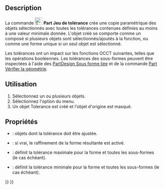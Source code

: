 <languages/>

<div lang="en" dir="ltr" class="mw-content-ltr">
{{Docnav
|[[Part_RefineShape|RefineShape]]
|[[Part_SectionCut|SectionCut]]
|[[Part_Workbench|Part]]
|IconL=Part_RefineShape.svg
|IconR=Part_SectionCut.svg
|IconC=Workbench_Part.svg
}}
</div>

<div lang="en" dir="ltr" class="mw-content-ltr">
{{GuiCommand
|Name=Part ToleranceSet
|MenuLocation=Part → Compound → Set Tolerance
|Workbenches=[[Part_Workbench|Part]]
|Version=1.1
|SeeAlso=
}}
</div>

<div lang="en" dir="ltr" class="mw-content-ltr">
==Description==
</div>

La commande [[Image:Part_ToleranceSet.svg|24px]] '''Part Jeu de tolérance''' crée une copie paramétrique des objets sélectionnés avec toutes les tolérances contenues définies au moins à une valeur minimale donnée. L'objet créé se comporte comme un composé si plusieurs objets sont sélectionnés/ajoutés à la fonction, ou comme une forme unique si un seul objet est sélectionné.

Les tolérances ont un impact sur les fonctions OCCT suivantes, telles que les opérations booléennes. Les tolérances des sous-formes peuvent être inspectées à l'aide des [[PartDesign_SubShapeBinder/fr|PartDesign Sous forme liée]] et de la commande [[Part_CheckGeometry/fr|Part Vérifier la géométrie]].

<span id="Usage"></span>
==Utilisation==

# Sélectionnez un ou plusieurs objets.
# Sélectionnez l'option {{MenuCommand|Part → Composé → [[Image:Part_ToleranceSet.svg|16px]] Set Tolerance}} du menu.
# Un objet Tolerance est créé et l'objet d'origine est masqué.

<span id="Properties"></span>
==Propriétés==

{{Properties_Title|Tolerance Set}}

*{{PropertyData|Objects}} : objets dont la tolérance doit être ajustée.
*{{PropertyData|Refine}} : si vrai, le raffinement de la forme résultante est activé.
*{{PropertyData|max Tolerance}} : définit la tolérance maximale pour la forme et toutes les sous-formes (le cas échéant).
*{{PropertyData|min Tolerance}} : définit la tolérance minimale pour la forme et toutes les sous-formes (le cas échéant).


<div lang="en" dir="ltr" class="mw-content-ltr">
{{Docnav
|[[Part_RefineShape|RefineShape]]
|[[Part_SectionCut|SectionCut]]
|[[Part_Workbench|Part]]
|IconL=Part_RefineShape.svg
|IconR=Part_SectionCut.svg
|IconC=Workbench_Part.svg
}}
</div>

{{Part_Tools_navi{{#translation:}}}}
{{Userdocnavi{{#translation:}}}}